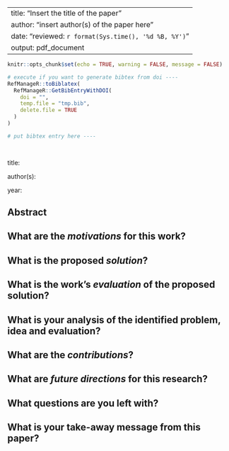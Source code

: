 
---
title: "Insert the title of the paper"
author: "insert author(s) of the paper here"
date: "reviewed: `r format(Sys.time(), '%d %B, %Y')`"
output: pdf_document
---

```r

knitr::opts_chunk$set(echo = TRUE, warning = FALSE, message = FALSE)

```

```r

# execute if you want to generate bibtex from doi ----
RefManageR::toBiblatex(
  RefManageR::GetBibEntryWithDOI(
    doi = "",
    temp.file = "tmp.bib",
    delete.file = TRUE
  )
)

```


```bibtex

# put bibtex entry here ----

 

```

title: <!--insert title-->

author(s): <!--insert author names-->

year: <!--insert publication year-->

## Abstract

> <!--insert abstract--> 


## What are the *motivations* for this work?

<!--your text-->

## What is the proposed *solution*?

<!--your text-->

## What is the work's *evaluation* of the proposed solution?

<!--your text-->

## What is your analysis of the identified problem, idea and evaluation?

<!--your text-->

## What are the *contributions*?

<!--your text-->

## What are *future directions* for this research?

<!--your text-->

## What questions are you left with?

<!--your text-->

## What is your take-away message from this paper?

<!--your text-->


